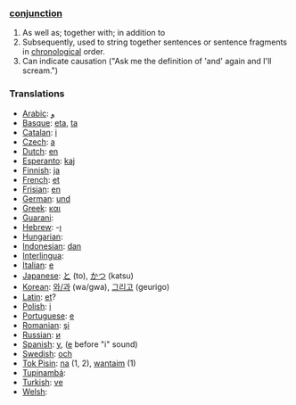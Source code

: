 ===[[conjunction]]===

# As well as; together with; in addition to
# Subsequently, used to string together sentences or sentence fragments in [[chronological]] order.
# Can indicate causation ("Ask me the definition of 'and' again and I'll scream.")

===Translations===

*[[Arabic]]: [[و]]
*[[Basque]]: [[eta]], [[ta]]
*[[Catalan]]: [[i]]
*[[Czech]]: [[a]]
*[[Dutch]]: [[en]]
*[[Esperanto]]: [[kaj]]
*[[Finnish]]: [[ja]]
*[[French]]: [[et]]
*[[Frisian]]: [[en]]
*[[German]]: [[und]]
*[[Greek]]: [[και]]
*[[Guarani]]: [[]]
*[[Hebrew]]: -[[ו]]
*[[Hungarian]]: [[]]
*[[Indonesian]]: [[dan]]
*[[Interlingua]]: [[]]
*[[Italian]]: [[e]]
*[[Japanese]]: [[と]] (to), [[かつ]] (katsu)
*[[Korean]]: [[와/과]] (wa/gwa), [[그리고]] (geurigo)
*[[Latin]]: [[et]]?
*[[Polish]]: [[i]]
*[[Portuguese]]: [[e]]
*[[Romanian]]: [[şi]]
*[[Russian]]: [[и]]
*[[Spanish]]: [[y]], ([[e]] before "i" sound)
*[[Swedish]]: [[och]]
*[[Tok Pisin]]: [[na]] (1, 2), [[wantaim]] (1)
*[[Tupinambá]]: [[]]
*[[Turkish]]: [[ve]]
*[[Welsh]]: [[]]